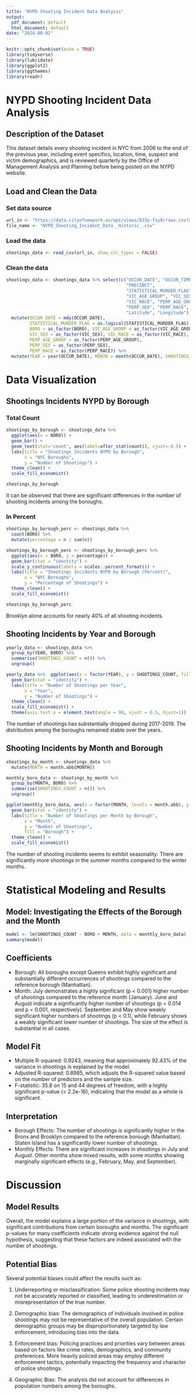 ---
title: "NYPD Shooting Incident Data Analysis"
output:
  pdf_document: default
  html_document: default
date: "2024-08-01"
---

```{r setup, include=FALSE}
knitr::opts_chunk$set(echo = TRUE)
library(tidyverse)
library(lubridate)
library(ggplot2)
library(ggthemes)
library(readr)
```

# NYPD Shooting Incident Data Analysis

## Description of the Dataset

This dataset details every shooting incident in NYC from 2006 to the end of the previous year, including event specifics, location, time, suspect and victim demographics, and is reviewed quarterly by the Office of Management Analysis and Planning before being posted on the NYPD website.

## Load and Clean the Data

### Set data source
```{r get_data}
url_in <- "https://data.cityofnewyork.us/api/views/833y-fsy8/rows.csv?accessType=DOWNLOAD"
file_name <- "NYPD_Shooting_Incident_Data__Historic_.csv"
```

### Load the data
```{r read_data}
shootings_data <- read_csv(url_in, show_col_types = FALSE)
```

### Clean the data
```{r transform_data}
shootings_data <- shootings_data %>% select(c("OCCUR_DATE", "OCCUR_TIME", "BORO", 
                                              "PRECINCT", 
                                              "STATISTICAL_MURDER_FLAG", 
                                              "VIC_AGE_GROUP", "VIC_SEX", 
                                              "VIC_RACE", "PERP_AGE_GROUP", 
                                              "PERP_SEX", "PERP_RACE", 
                                              "Latitude", "Longitude")) %>% 
  mutate(OCCUR_DATE = mdy(OCCUR_DATE), 
         STATISTICAL_MURDER_FLAG = as.logical(STATISTICAL_MURDER_FLAG), 
         BORO = as_factor(BORO), VIC_AGE_GROUP = as_factor(VIC_AGE_GROUP), 
         VIC_SEX = as_factor(VIC_SEX), VIC_RACE = as_factor(VIC_RACE), 
         PERP_AGE_GROUP = as_factor(PERP_AGE_GROUP), 
         PERP_SEX = as_factor(PERP_SEX), 
         PERP_RACE = as_factor(PERP_RACE)) %>% 
  mutate(YEAR = year(OCCUR_DATE), MONTH = month(OCCUR_DATE), SHOOTINGS_COUNT = 1)
```

# Data Visualization

## Shootings Incidents NYPD by Borough

### Total Count

```{r visualization_shootings_by_borough}
shootings_by_borough <- shootings_data %>%
  ggplot(aes(x = BORO)) +
  geom_bar() +
  geom_text(stat='count', aes(label=after_stat(count)), vjust=-0.5) +
  labs(title = "Shootings Incidents NYPD by Borough",
       x = "NYC Boroughs",
       y = "Number of Shootings") +
  theme_clean() +
  scale_fill_economist()

shootings_by_borough
```
It can be observed that there are significant differences in the number of shooting incidents among the boroughs.

### In Percent

```{r visualization_shootings_by_borough_perc}
shootings_by_borough_perc <- shootings_data %>%
  count(BORO) %>%
  mutate(percentage = n / sum(n))

shootings_by_borough_perc <- shootings_by_borough_perc %>%
  ggplot(aes(x = BORO, y = percentage)) +
  geom_bar(stat = "identity") +
  scale_y_continuous(labels = scales::percent_format()) +
  labs(title = "Shootings Incidents NYPD by Borough (Percent)",
       x = "NYC Boroughs",
       y = "Percentage of Shootings") +
  theme_clean() +
  scale_fill_economist()

shootings_by_borough_perc
```
Brooklyn alone accounts for nearly 40% of all shooting incidents.

## Shooting Incidents by Year and Borough

```{r shootings_per_year_and_borough}
yearly_data <- shootings_data %>%
  group_by(YEAR, BORO) %>%
  summarise(SHOOTINGS_COUNT = n()) %>%
  ungroup()

yearly_data %>%  ggplot(aes(x = factor(YEAR), y = SHOOTINGS_COUNT, fill = BORO)) +
  geom_bar(stat = "identity") +
  labs(title = "Number of Shootings per Year",
       x = "Year",
       y = "Number of Shootings") +
  theme_clean() +
  scale_fill_economist() +
  theme(axis.text.x = element_text(angle = 90, vjust = 0.5, hjust=1))
```
The number of shootings has substantially dropped during 2017-2019. The distribution among the boroughs remained stable over the years.

## Shooting Incidents by Month and Borough

```{r shootings_per_month_and_borough}
shootings_by_month <- shootings_data %>%
  mutate(MONTH = month.abb[MONTH])

monthly_boro_data <- shootings_by_month %>%
  group_by(MONTH, BORO) %>%
  summarise(SHOOTINGS_COUNT = n()) %>%
  ungroup()

ggplot(monthly_boro_data, aes(x = factor(MONTH, levels = month.abb), y = SHOOTINGS_COUNT, fill = BORO)) +
  geom_bar(stat = "identity") +
  labs(title = "Number of Shootings per Month by Borough",
       x = "Month",
       y = "Number of Shootings",
       fill = "Borough") +
  theme_clean() +
  scale_fill_economist()
```
The number of shooting incidents seems to exhibit seasonality: There are significantly more shootings in the summer months compared to the winter months.

# Statistical Modeling and Results

## Model: Investigating the Effects of the Borough and the Month

```{r}
model <- lm(SHOOTINGS_COUNT ~ BORO + MONTH, data = monthly_boro_data)
summary(model)
```
## Coefficients
- Borough: All boroughs except Queens exhibit highly significant and substantially different occurrences of shootings compared to the reference borough (Manhattan).
- Month: July demonstrates a highly significant (p < 0.001) higher number of shootings compared to the reference month (January). June and August indicate a significantly higher number of shootings (p = 0.014 and p = 0.001, respectively). September and May show weakly significant higher numbers of shootings (p < 0.1), while February shows a weakly significant lower number of shootings. The size of the effect is substantial in all cases.

## Model Fit
- Multiple R-squared: 0.9243, meaning that approximately 92.43% of the variance in shootings is explained by the model.
- Adjusted R-squared: 0.8985, which adjusts the R-squared value based on the number of predictors and the sample size.
- F-statistic: 35.8 on 15 and 44 degrees of freedom, with a highly significant p-value (< 2.2e-16), indicating that the model as a whole is significant.

## Interpretation
- Borough Effects: The number of shootings is significantly higher in the Bronx and Brooklyn compared to the reference borough (Manhattan). Staten Island has a significantly lower number of shootings.
- Monthly Effects: There are significant increases in shootings in July and August. Other months show mixed results, with some months showing marginally significant effects (e.g., February, May, and September).

# Discussion

## Model Results
Overall, the model explains a large portion of the variance in shootings, with significant contributions from certain boroughs and months. The significant p-values for many coefficients indicate strong evidence against the null hypothesis, suggesting that these factors are indeed associated with the number of shootings.

## Potential Bias
Several potential biases could affect the results such as:

1. Underreporting or misclassification: Some police shooting incidents may not be accurately reported or classified, leading to underestimation or misrepresentation of the true number.

2. Demographic bias: The demographics of individuals involved in police shootings may not be representative of the overall population. Certain demographic groups may be disproportionately targeted by law enforcement, introducing bias into the data.

3. Enforcement bias: Policing practices and priorities vary between areas based on factors like crime rates, demographics, and community preferences. More heavily policed areas may employ different enforcement tactics, potentially impacting the frequency and character of police shootings.

4. Geographic Bias: The analysis did not account for differences in population numbers among the boroughs.
